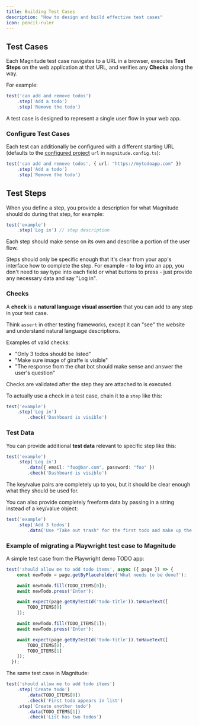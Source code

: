 ```yaml
---
title: Building Test Cases
description: "How to design and build effective test cases"
icon: pencil-ruler
---
```


## Test Cases

Each Magnitude test case navigates to a URL in a browser, executes **Test Steps** on the web application at that URL, and verifies any **Checks** along the way.

For example:
```typescript
test('can add and remove todos')
    .step('Add a todo')
    .step('Remove the todo')
```

<Info>A test case is designed to represent a single user flow in your web app.</Info>


### Configure Test Cases

Each test can additionally be configured with a different starting URL (defaults to the [configured project](/customization/configuration) `url` in `magnitude.config.ts`):

```typescript
test('can add and remove todos', { url: "https://mytodoapp.com" })
    .step('Add a todo')
    .step('Remove the todo')
```

## Test Steps

When you define a step, you provide a description for what Magnitude should do during that step, for example:
```typescript
test('example')
    .step('Log in') // step description
```
Each step should make sense on its own and describe a portion of the user flow.

Steps should only be specific enough that it's clear from your app's interface how to complete the step. For example - to log into an app, you don't need to say type into each field or what buttons to press - just provide any necessary data and say "Log in".

### Checks

A **check** is a **natural language visual assertion** that you can add to any step in your test case.

<Info>Think `assert` in other testing frameworks, except it can "see" the website and understand natural language descriptions.</Info>

Examples of valid checks:
- "Only 3 todos should be listed"
- "Make sure image of giraffe is visible"
- "The response from the chat bot should make sense and answer the user's question"

<Info>Checks are validated after the step they are attached to is executed.</Info>

To actually use a check in a test case, chain it to a `step` like this:
```typescript
test('example')
    .step('Log in')
        .check('Dashboard is visible')
```

### Test Data

You can provide additional **test data** relevant to specific step like this:

```typescript
test('example')
    .step('Log in')
        .data({ email: "foo@bar.com", password: "foo" })
        .check('Dashboard is visible')
```

<Info>The key/value pairs are completely up to you, but it should be clear enough what they should be used for.</Info>

You can also provide completely freeform data by passing in a string instead of a key/value object:
```typescript
test('example')
    .step('Add 3 todos')
        .data('Use "Take out trash" for the first todo and make up the other 2')
```

### Example of migrating a Playwright test case to Magnitude

A simple test case from the Playwright demo TODO app:
```typescript  
test('should allow me to add todo items', async ({ page }) => {
    const newTodo = page.getByPlaceholder('What needs to be done?');

    await newTodo.fill(TODO_ITEMS[0]);
    await newTodo.press('Enter');

    await expect(page.getByTestId('todo-title')).toHaveText([
        TODO_ITEMS[0]
    ]);

    await newTodo.fill(TODO_ITEMS[1]);
    await newTodo.press('Enter');

    await expect(page.getByTestId('todo-title')).toHaveText([
        TODO_ITEMS[0],
        TODO_ITEMS[1]
    ]);
  });
```

The same test case in Magnitude:
```typescript
test('should allow me to add todo items')
    .step('Create todo')
        .data(TODO_ITEMS[0])
        .check('First todo appears in list')
    .step('Create another todo')
        .data(TODO_ITEMS[1])
        .check('List has two todos')
```
